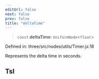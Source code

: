```yaml
---
editUrl: false
next: false
prev: false
title: "deltaTime"
---
```


> `const` **deltaTime**: `UniformNode`\<`float`\>

Defined in: three/src/nodes/utils/Timer.js:18

Represents the delta time in seconds.

## Tsl
